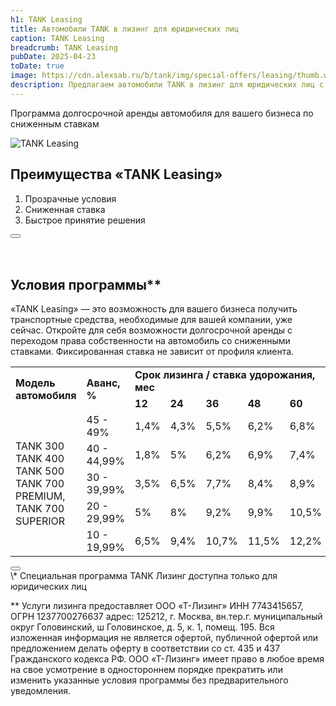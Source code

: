 ```yaml
---
h1: TANK Leasing
title: Автомобили TANK в лизинг для юридических лиц
caption: TANK Leasing
breadcrumb: TANK Leasing
pubDate: 2025-04-23
toDate: true
image: https://cdn.alexsab.ru/b/tank/img/special-offers/leasing/thumb.webp
description: Предлагаем автомобили TANK в лизинг для юридических лиц с прозрачными условиями, субсидированной ставкой и быстрым принятием решения. Оцените преимущества «TANK Лизинг» для вашего бизнеса!"
---
```



Программа долгосрочной аренды автомобиля для вашего бизнеса по сниженным ставкам

<picture>
	<source media="(min-width: 768px)" srcset="https://cdn.alexsab.ru/b/tank/img/special-offers/leasing/1.webp" />
	<img src="https://cdn.alexsab.ru/b/tank/img/special-offers/leasing/thumb.webp" class="mb-10 lg:mb-20 w-full" alt="TANK Leasing" />
</picture>

## Преимущества «TANK Leasing»

<ol class="list-decimal !mb-12">
  <li>Прозрачные условия</li>
  <li>Сниженная ставка</li>
  <li>Быстрое принятие решения</li>
</ol>

<div class="text-center mt-12">
  <Button 
    classes="popup-link inline-block !px-4 xl:!px-8 !py-2 xl:!py-3 !text-white !no-underline" 
    url="#common-modal" 
    title="Получить предложение"
    dataTitle="Автомобили TANK в лизинг для юридических лиц"
    dataFormName="Автомобили TANK в лизинг для юридических лиц"
  />
</div>

<br />
<br />

## Условия программы**

«TANK Leasing» — это возможность для вашего бизнеса получить транспортные средства, необходимые для вашей компании, уже сейчас. Откройте для себя возможности долгосрочной аренды с переходом права собственности на автомобиль со сниженными ставками. Фиксированная ставка не зависит от профиля клиента.

<div class="overflow-x-auto">
  <table class="w-full border-collapse border border-gray-300">
  <tbody>
  <tr>
  <td class="text-center border border-gray-300 p-2" rowspan="2"><strong>Модель автомобиля</strong></td>
  <td class="text-center border border-gray-300 p-2" rowspan="2"><strong>Аванс, %</strong></td>
  <td class="text-center border border-gray-300 p-2" colspan="5"><strong>Срок лизинга / ставка удорожания, мес</strong></td>
  </tr>
  <tr>
  <td class="text-center border border-gray-300 p-2"><strong>12</strong></td>
  <td class="text-center border border-gray-300 p-2"><strong>24</strong></td>
  <td class="text-center border border-gray-300 p-2"><strong>36</strong></td>
  <td class="text-center border border-gray-300 p-2"><strong>48</strong></td>
  <td class="text-center border border-gray-300 p-2"><strong>60</strong></td>
  </tr>
  <tr>
  <td class="text-center border border-gray-300 p-2" rowspan="5">TANK 300<br />TANK 400<br />TANK 500<br />TANK 700<br />PREMIUM,<br />TANK 700<br />SUPERIOR</td>
  <td class="text-center border border-gray-300 p-2">45 - 49%</td>
  <td class="text-center border border-gray-300 p-2">1,4%</td>
  <td class="text-center border border-gray-300 p-2">4,3%</td>
  <td class="text-center border border-gray-300 p-2">5,5%</td>
  <td class="text-center border border-gray-300 p-2">6,2%</td>
  <td class="text-center border border-gray-300 p-2">6,8%</td>
  </tr>
  <tr>
  <td class="text-center border border-gray-300 p-2">40 - 44,99%</td>
  <td class="text-center border border-gray-300 p-2">1,8%</td>
  <td class="text-center border border-gray-300 p-2">5%</td>
  <td class="text-center border border-gray-300 p-2">6,2%</td>
  <td class="text-center border border-gray-300 p-2">6,9%</td>
  <td class="text-center border border-gray-300 p-2">7,4%</td>
  </tr>
  <tr>
  <td class="text-center border border-gray-300 p-2">30 - 39,99%</td>
  <td class="text-center border border-gray-300 p-2">3,5%</td>
  <td class="text-center border border-gray-300 p-2">6,5%</td>
  <td class="text-center border border-gray-300 p-2">7,7%</td>
  <td class="text-center border border-gray-300 p-2">8,4%</td>
  <td class="text-center border border-gray-300 p-2">8,9%</td>
  </tr>
  <tr>
  <td class="text-center border border-gray-300 p-2">20 - 29,99%</td>
  <td class="text-center border border-gray-300 p-2">5%</td>
  <td class="text-center border border-gray-300 p-2">8%</td>
  <td class="text-center border border-gray-300 p-2">9,2%</td>
  <td class="text-center border border-gray-300 p-2">9,9%</td>
  <td class="text-center border border-gray-300 p-2">10,5%</td>
  </tr>
  <tr>
  <td class="text-center border border-gray-300 p-2">10 - 19,99%</td>
  <td class="text-center border border-gray-300 p-2">6,5%</td>
  <td class="text-center border border-gray-300 p-2">9,4%</td>
  <td class="text-center border border-gray-300 p-2">10,7%</td>
  <td class="text-center border border-gray-300 p-2">11,5%</td>
  <td class="text-center border border-gray-300 p-2">12,2%</td>
  </tr>
  </tbody>
  </table>
</div>

<div class="text-center mt-12">
  <Button 
    classes="popup-link inline-block !px-4 xl:!px-8 !py-2 xl:!py-3 !text-white !no-underline" 
    url="#common-modal" 
    title="Получить предложение"
    dataTitle="Автомобили TANK в лизинг для юридических лиц"
    dataFormName="Автомобили TANK в лизинг для юридических лиц"
  />
</div>

<div class="text-gray-500 mt-12 font-light">
  \* Специальная программа TANK Лизинг доступна только для юридических лиц

  ** Услуги лизинга предоставляет ООО «Т-Лизинг» ИНН 7743415657, ОГРН 1237700276637 адрес: 125212, г. Москва, вн.тер.г. муниципальный округ
  Головинский, ш Головинское, д. 5, к. 1, помещ. 195. Вся изложенная информация не является офертой, публичной офертой или предложением делать оферту в соответствии со ст. 435 и 437 Гражданского кодекса РФ. ООО «Т-Лизинг» имеет право в любое время на свое усмотрение в одностороннем порядке прекратить или изменить указанные условия программы без предварительного уведомления.
</div>
